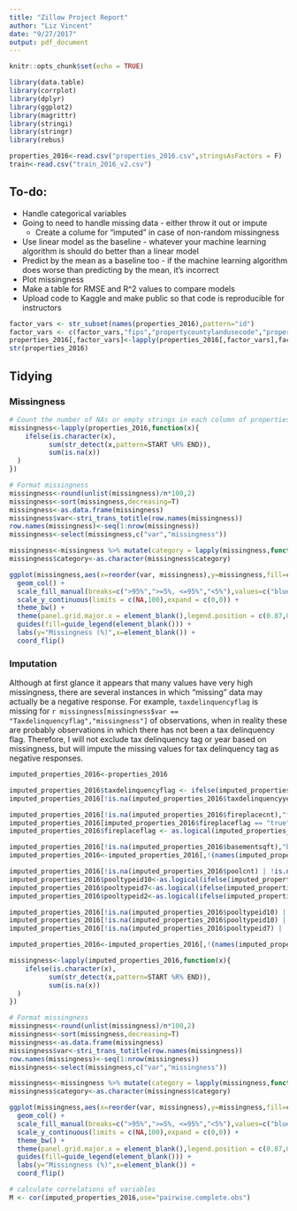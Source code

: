 ```yaml
---
title: "Zillow Project Report"
author: "Liz Vincent"
date: "9/27/2017"
output: pdf_document
---
```


```r
knitr::opts_chunk$set(echo = TRUE)

library(data.table)
library(corrplot)
library(dplyr)
library(ggplot2)
library(magrittr)
library(stringi)
library(stringr)
library(rebus)

properties_2016<-read.csv("properties_2016.csv",stringsAsFactors = F)  # This takes a while...~3 million rows, 58 columns
train<-read.csv("train_2016_v2.csv")
```

## To-do:
* Handle categorical variables
* Going to need to handle missing data - either throw it out or impute
    + Create a colume for "imputed" in case of non-random missingness
* Use linear model as the baseline - whatever your machine learning algorithm is should do better than a linear model
* Predict by the mean as a baseline too - if the machine learning algorithm does worse than predicting by the mean, it's incorrect
* Plot missingness
* Make a table for RMSE and R^2 values to compare models 
* Upload code to Kaggle and make public so that code is reproducible for instructors

```r
factor_vars <- str_subset(names(properties_2016),pattern="id")
factor_vars <- c(factor_vars,"fips","propertycountylandusecode","propertyzoningdesc","rawcensustractandblock","censustractandblock")
properties_2016[,factor_vars]<-lapply(properties_2016[,factor_vars],factor)
str(properties_2016)
```

## Tidying

### Missingness

```r
# Count the number of NAs or empty strings in each column of properties_2016
missingness<-lapply(properties_2016,function(x){
    ifelse(is.character(x),
          sum(str_detect(x,pattern=START %R% END)),
          sum(is.na(x))
  )
})

# Format missingness
missingness<-round(unlist(missingness)/n*100,2)
missingness<-sort(missingness,decreasing=T)
missingness<-as.data.frame(missingness)
missingness$var<-stri_trans_totitle(row.names(missingness))
row.names(missingness)<-seq(1:nrow(missingness))
missingness<-select(missingness,c("var","missingness"))
```

```r
missingness<-missingness %>% mutate(category = lapply(missingness,function(x){if(x < 5){"<5%"} else if(x>=5 & x <= 95){">=5%, <=95%"} else{">95%"}}))
missingness$category<-as.character(missingness$category)

ggplot(missingness,aes(x=reorder(var, missingness),y=missingness,fill=category)) +
  geom_col() +
  scale_fill_manual(breaks=c(">95%",">=5%, <=95%","<5%"),values=c("blue","black","red")) +
  scale_y_continuous(limits = c(NA,100),expand = c(0,0)) +
  theme_bw() +
  theme(panel.grid.major.x = element_blank(),legend.position = c(0.87,0.1),axis.text.x = element_text(angle = 90, vjust = 0.5, hjust=1), axis.ticks.x=element_blank()) +
  guides(fill=guide_legend(element_blank())) +
  labs(y="Missingness (%)",x=element_blank()) +
  coord_flip()
```

### Imputation

Although at first glance it appears that many values have very high missingness, there are several instances in which "missing" data may actually be a negative response. For example, `taxdelinquencyflag` is missing for `r missingness[missingness$var == "Taxdelinquencyflag","missingness"]` of observations, when in reality these are probably observations in which there has not been a tax delinquency flag. Therefore, I will not exclude tax delinquency tag or year based on missingness, but will impute the missing values for tax delinquency tag as negative responses.

```r
imputed_properties_2016<-properties_2016

imputed_properties_2016$taxdelinquencyflag <- ifelse(imputed_properties_2016$taxdelinquencyflag == "Y",TRUE,FALSE)
imputed_properties_2016[!is.na(imputed_properties_2016$taxdelinquencyyear) & imputed_properties_2016$taxdelinquencyyear == 0,"taxdelinquencyyear"] <- NA

imputed_properties_2016[!is.na(imputed_properties_2016$fireplacecnt),"fireplaceflag"]<-TRUE
imputed_properties_2016[imputed_properties_2016$fireplaceflag == "true","fireplaceflag"] <- TRUE
imputed_properties_2016$fireplaceflag <- as.logical(imputed_properties_2016$fireplaceflag)

imputed_properties_2016[!is.na(imputed_properties_2016$basementsqft),"basement"] <- TRUE
imputed_properties_2016<-imputed_properties_2016[,!(names(imputed_properties_2016) == "storytypeid")] # Only storytypeid is "basement" and completely overlaps with basementsqft values - created new value called "basement" that is logical and removing storytypeid

imputed_properties_2016[!is.na(imputed_properties_2016$poolcnt) | !is.na(imputed_properties_2016$poolsizesum) | !is.na(imputed_properties_2016$pooltypeid10) | !is.na(imputed_properties_2016$pooltypeid2) | !is.na(imputed_properties_2016$pooltypeid7),"pool"] <- TRUE
imputed_properties_2016$pooltypeid10<-as.logical(ifelse(imputed_properties_2016$pooltypeid10 == 1, TRUE, NA))
imputed_properties_2016$pooltypeid7<-as.logical(ifelse(imputed_properties_2016$pooltypeid7 == 1, TRUE, NA))
imputed_properties_2016$pooltypeid2<-as.logical(ifelse(imputed_properties_2016$pooltypeid2 == 1, TRUE, NA))

imputed_properties_2016[!is.na(imputed_properties_2016$pooltypeid10) | !is.na(imputed_properties_2016$pooltypeid7),"pooltypeid2"] <- FALSE
imputed_properties_2016[!is.na(imputed_properties_2016$pooltypeid10) | !is.na(imputed_properties_2016$pooltypeid2),"pooltypeid7"] <- FALSE
imputed_properties_2016[!is.na(imputed_properties_2016$pooltypeid7) | !is.na(imputed_properties_2016$pooltypeid2),"pooltypeid10"] <- FALSE

imputed_properties_2016<-imputed_properties_2016[,!(names(imputed_properties_2016) %in% c("poolcnt","hashottuborspa"))] # These are redundant with "pool" and "poolytpeid2/10", which both include information about hottub or spa

missingness<-lapply(imputed_properties_2016,function(x){
    ifelse(is.character(x),
          sum(str_detect(x,pattern=START %R% END)),
          sum(is.na(x))
  )
})

# Format missingness
missingness<-round(unlist(missingness)/n*100,2)
missingness<-sort(missingness,decreasing=T)
missingness<-as.data.frame(missingness)
missingness$var<-stri_trans_totitle(row.names(missingness))
row.names(missingness)<-seq(1:nrow(missingness))
missingness<-select(missingness,c("var","missingness"))

missingness<-missingness %>% mutate(category = lapply(missingness,function(x){if(x < 5){"<5%"} else if(x>=5 & x <= 95){">=5%, <=95%"} else{">95%"}}))
missingness$category<-as.character(missingness$category)

ggplot(missingness,aes(x=reorder(var, missingness),y=missingness,fill=category)) +
  geom_col() +
  scale_fill_manual(breaks=c(">95%",">=5%, <=95%","<5%"),values=c("blue","black","red")) +
  scale_y_continuous(limits = c(NA,100),expand = c(0,0)) +
  theme_bw() +
  theme(panel.grid.major.x = element_blank(),legend.position = c(0.87,0.1),axis.text.x = element_text(angle = 90, vjust = 0.5, hjust=1), axis.ticks.x=element_blank()) +
  guides(fill=guide_legend(element_blank())) +
  labs(y="Missingness (%)",x=element_blank()) +
  coord_flip()

```

```r
# calculate correlations of variables
M <- cor(imputed_properties_2016,use="pairwise.complete.obs")
```
